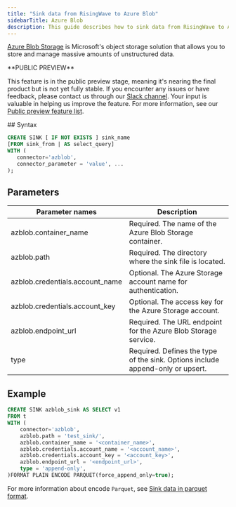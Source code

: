 ```yaml
---
title: "Sink data from RisingWave to Azure Blob"
sidebarTitle: Azure Blob
description: This guide describes how to sink data from RisingWave to Azure Blob using the Azblob connector in RisingWave.
---
```




[Azure Blob Storage](https://learn.microsoft.com/en-us/azure/storage/blobs/) is Microsoft's object storage solution that allows you to store and manage massive amounts of unstructured data.

<Note>
**PUBLIC PREVIEW**

This feature is in the public preview stage, meaning it's nearing the final product but is not yet fully stable. If you encounter any issues or have feedback, please contact us through our [Slack channel](https://www.risingwave.com/slack). Your input is valuable in helping us improve the feature. For more information, see our [Public preview feature list](/product-lifecycle/#features-in-the-public-preview-stage).

</Note>
## Syntax

```sql
CREATE SINK [ IF NOT EXISTS ] sink_name
[FROM sink_from | AS select_query]
WITH (
   connector='azblob',
   connector_parameter = 'value', ...
);
```

## Parameters

| Parameter names                  | Description                                                                    |
| -------------------------------- | ------------------------------------------------------------------------------ |
| azblob.container\_name           | Required. The name of the Azure Blob Storage container.                        |
| azblob.path                      | Required. The directory where the sink file is located.                        |
| azblob.credentials.account\_name | Optional. The Azure Storage account name for authentication.                   |
| azblob.credentials.account\_key  | Optional. The access key for the Azure Storage account.                        |
| azblob.endpoint\_url             | Required. The URL endpoint for the Azure Blob Storage service.                 |
| type                             | Required. Defines the type of the sink. Options include append-only or upsert. |

## Example

```sql
CREATE SINK azblob_sink AS SELECT v1
FROM t
WITH (
    connector='azblob',
    azblob.path = 'test_sink/',
    azblob.container_name = '<container_name>',
    azblob.credentials.account_name = '<account_name>',
    azblob.credentials.account_key = '<account_key>',
    azblob.endpoint_url = '<endpoint_url>',
    type = 'append-only',
)FORMAT PLAIN ENCODE PARQUET(force_append_only=true);
```

For more information about encode `Parquet`, see [Sink data in parquet format](/docs/current/data-delivery/).

